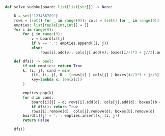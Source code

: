 ```python meta="source=problems/37-sudoku-solver/solution.py"
def solve_sudoku(board: list[list[str]]) -> None:

    D = set("123456789")
    rows = [set() for _ in range(9)]; cols = [set() for _ in range(9)]; boxes = [set() for _ in range(9)]
    empties: list[tuple[int,int]] = []
    for i in range(9):
        for j in range(9):
            v = board[i][j]
            if v == '.': empties.append((i, j))
            else: 
                rows[i].add(v); cols[j].add(v); boxes[i//3*3 + j//3].add(v)

    def dfs() -> bool:
        if not empties: return True
        k, (i, j), cand = min(
            ((t, (i, j), D - (rows[i] | cols[j] | boxes[i//3*3 + j//3])) for t, (i, j) in enumerate(empties)),
            key=lambda x: len(x[2])
        )

        empties.pop(k)
        for d in cand:
            board[i][j] = d; rows[i].add(d); cols[j].add(d); boxes[(b:=i//3*3 + j//3)].add(d)
            if dfs(): return True
            rows[i].remove(d); cols[j].remove(d); boxes[b].remove(d)
        board[i][j] = '.'; empties.insert(k, (i, j))
        return False

    dfs()
```